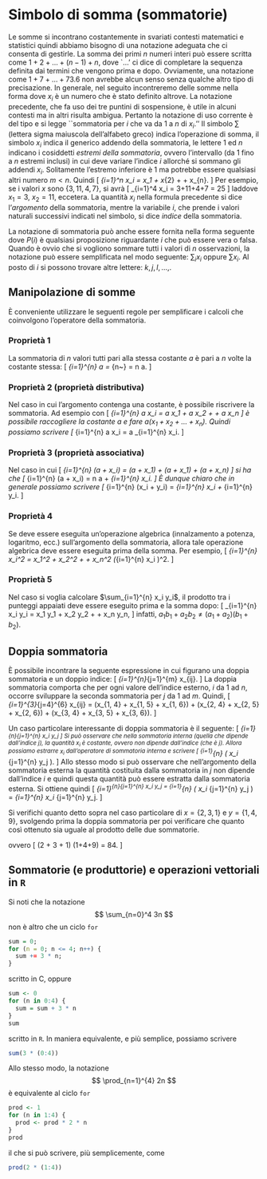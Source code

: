 # Simbolo di somma (sommatorie) {#sommatorie}

Le somme si incontrano costantemente in svariati contesti matematici e statistici quindi abbiamo bisogno di una notazione adeguata che ci consenta di gestirle. La somma dei primi $n$ numeri interi può essere scritta come $1+2+\dots+(n-1)+n$, dove `$\dots$' ci dice di completare la sequenza definita dai termini che vengono prima e dopo. Ovviamente, una notazione come $1+7+\dots+73.6$ non avrebbe alcun senso senza qualche altro tipo di precisazione. In generale, nel seguito incontreremo delle somme nella forma
\begin{equation}
x_1+x_2+\dots+x_n,\notag
\end{equation}
dove $x_i$ è un numero che è stato definito altrove. La notazione precedente, che fa uso dei tre puntini di sospensione, è utile in alcuni contesti ma in altri risulta ambigua. Pertanto la notazione di uso corrente è del tipo
\begin{equation}
  \sum_{i=1}^n x_i\notag
\end{equation}
\noindent
e si legge ``sommatoria per $i$ che va da $1$ a $n$ di $x_i$.'' Il simbolo $\sum$ (lettera sigma maiuscola dell'alfabeto greco) indica l'operazione di somma,  il simbolo $x_i$ indica il generico addendo della sommatoria, le lettere $1$ ed $n$ indicano i cosiddetti *estremi della sommatoria*, ovvero l'intervallo (da $1$ fino a $n$ estremi inclusi) in cui deve variare  l'indice $i$ allorché si sommano gli addendi $x_i$.
Solitamente l'estremo inferiore è $1$ ma potrebbe essere qualsiasi altri numero $m < n$. Quindi 
\[
  \sum_{i=1}^n x_i = x_1 + x_{2} + \dots + x_{n}.
\]
Per esempio, se i valori $x$ sono $\{3, 11, 4, 7\}$, si avrà
\[
  \sum_{i=1}^4 x_i = 3+11+4+7 = 25 
\]
laddove $x_1 = 3$, $x_2 = 11$, eccetera. La quantità $x_i$ nella formula precedente si dice l'*argomento* della sommatoria, mentre la variabile $i$, che prende i valori naturali successivi indicati nel simbolo, si dice *indice* della sommatoria.  

La notazione di sommatoria può anche essere fornita nella forma seguente
\begin{equation}
  \sum_{P(i)} x_i\notag
\end{equation}
dove $P(i)$ è qualsiasi proposizione riguardante $i$ che può essere vera o falsa. Quando è ovvio che si vogliono sommare tutti i valori di $n$ osservazioni, la notazione può essere semplificata nel modo seguente: $\sum_{i} x_i$ oppure $\sum x_i$. Al posto di $i$ si possono trovare altre lettere: $k, j, l, \dots$\,.


## Manipolazione di somme

È conveniente utilizzare le seguenti regole per semplificare i calcoli che coinvolgono l'operatore della sommatoria.


### Proprietà 1

La sommatoria di $n$ valori tutti pari alla stessa costante $a$ è pari a $n$ volte la costante stessa:
  \[
  \sum_{i=1}^{n} a =  \underbrace{a + a + \dots + a}_{n~\text{volte}} = n a.
  \]


### Proprietà 2 (proprietà distributiva)

Nel caso in cui l'argomento contenga una costante, è possibile riscrivere la sommatoria. Ad esempio con 
  \[
  \sum_{i=1}^{n} a x_i =  a x_1 + a x_2 + \dots + a x_n
  \]
è possibile raccogliere la costante $a$ e fare $a(x_1 +x_2 + \dots + x_n)$. Quindi possiamo scrivere 
  \[
  \sum_{i=1}^{n} a x_i =  a  \sum_{i=1}^{n} x_i.
  \]


### Proprietà 3 (proprietà associativa)

Nel caso in cui 
  \[
  \sum_{i=1}^{n} (a + x_i) =  (a + x_1) +  (a + x_1) + \dots  (a + x_n)
  \]
si ha che 
 \[
  \sum_{i=1}^{n} (a + x_i) =  n a + \sum_{i=1}^{n} x_i.
  \]
È dunque chiaro che in generale possiamo scrivere
 \[
  \sum_{i=1}^{n} (x_i + y_i) =  \sum_{i=1}^{n} x_i + \sum_{i=1}^{n} y_i.
  \]
  

### Proprietà 4

Se deve essere eseguita un'operazione algebrica (innalzamento a potenza, logaritmo, ecc.) sull'argomento della sommatoria, allora tale operazione algebrica deve essere eseguita prima della somma. Per esempio, 
\[
\sum_{i=1}^{n} x_i^2 = x_1^2 + x_2^2 + \dots + x_n^2 \neq \left(\sum_{i=1}^{n} x_i \right)^2.
\]


### Proprietà 5

Nel caso si voglia calcolare $\sum_{i=1}^{n} x_i y_i$, il prodotto tra i punteggi appaiati deve essere eseguito prima e la somma dopo:
\[
\sum_{i=1}^{n} x_i y_i = x_1 y_1 + x_2 y_2 + \dots + x_n y_n,
\]
infatti, $a_1 b_1 + a_2 b_2 \neq (a_1 + a_2)(b_1 + b_2)$.


## Doppia sommatoria

È possibile incontrare la seguente espressione in cui figurano  una doppia sommatoria e un doppio indice:
\[
\sum_{i=1}^{n}\sum_{j=1}^{m} x_{ij}.
\]
La doppia sommatoria comporta che per ogni valore dell'indice esterno, $i$ da $1$ ad $n$,  occorre sviluppare la seconda sommatoria per $j$ da $1$ ad $m$. Quindi, 
\[
\sum_{i=1}^{3}\sum_{j=4}^{6} x_{ij} = (x_{1, 4} + x_{1, 5} + x_{1, 6}) + (x_{2, 4} + x_{2, 5} + x_{2, 6}) + (x_{3, 4} + x_{3, 5} + x_{3, 6}).
\]

Un caso particolare interessante di doppia sommatoria è il seguente:
\[
\sum_{i=1}^{n}\sum_{j=1}^{n} x_i y_j
\]
Si può osservare che nella sommatoria interna (quella che dipende dall'indice $j$), la quantità $x_i$ è costante, ovvero non dipende dall'indice (che è $j$). Allora possiamo estrarre $x_i$  dall'operatore di sommatoria interna e scrivere
\[
\sum_{i=1}^{n} \left( x_i \sum_{j=1}^{n} y_j \right).
\]
Allo stesso modo si può osservare che nell'argomento della sommatoria esterna la quantità costituita dalla sommatoria in $j$ non dipende dall'indice $i$ e quindi questa quantità può essere estratta dalla sommatoria esterna. Si ottiene quindi
\[
\sum_{i=1}^{n}\sum_{j=1}^{n} x_i y_j = \sum_{i=1}^{n} \left( x_i \sum_{j=1}^{n} y_j \right) = \sum_{i=1}^{n}\ x_i \sum_{j=1}^{n} y_j.
\]


::: {.example}
Si verifichi quanto detto sopra nel caso particolare di $x = \{2, 3, 1\}$ e $y = \{1, 4, 9\}$, svolgendo prima la doppia sommatoria per poi verificare che quanto così ottenuto sia uguale al prodotto delle due sommatorie.

\begin{align}
\sum_{i=1}^3 \sum_{j=1}^3 x_i y_j &= x_1y_1 + x_1y_2 + x_1y_3 + 
x_2y_1 + x_2y_2 + x_2y_3 + 
x_3y_1 + x_3y_2 + x_3y_3 \notag\\
&= 2 \times (1+4+9) + 3 \times (1+4+9) + 2 \times (1+4+9) = 84,\notag
\end{align}
ovvero
\[
(2 + 3 + 1) \times (1+4+9) = 84.
\]

::: 


## Sommatorie (e produttorie) e operazioni vettoriali in `R`

Si noti che la notazione
$$
\sum_{n=0}^4 3n
$$
non è altro che un ciclo `for`
```r
sum = 0;
for (n = 0; n <= 4; n++) {
  sum += 3 * n;
}
```
scritto in C, oppure 
```r
sum <- 0
for (n in 0:4) {
  sum = sum + 3 * n
}
sum
```
scritto in `R`. In maniera equivalente, e più semplice, possiamo scrivere
```r
sum(3 * (0:4))
```

Allo stesso modo, la notazione 
$$
\prod_{n=1}^{4} 2n
$$
è equivalente al ciclo `for`
```r
prod <- 1
for (n in 1:4) {
  prod <- prod * 2 * n
}
prod
```
il che si può scrivere, più semplicemente, come
```r
prod(2 * (1:4))
```


